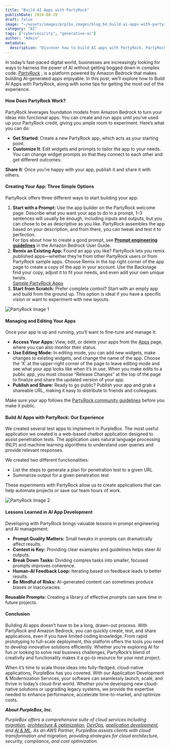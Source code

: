 ```yaml
---
title: "Build AI Apps with PartyRock"
publishDate: 2024-08-29
draft: false
image: "~/assets/images/prplbx_images/blog_64_build-ai-apps-with-partyrock/Build-AI-Apps-with-PartyRock-cover-image-1-2.svg"
category: "AI"
tags: ["cybersecurity", "generative-ai"]
author: "Admin"
metadata:
  description: "Discover how to build AI apps with PartyRock. PartyRock, powered by Amazon Bedrock, simplifies AI app development with its intuitive low-code/no-code platform, enabling anyone to create, customize, and share powerful AI-driven applications in just a few steps."
---
```


In today’s fast-paced digital world, businesses are increasingly looking for ways to harness the power of AI without getting bogged down in complex code. *[PartyRock](http://partyrock.aws)* , is a platform powered by Amazon Bedrock that makes building AI-generated apps enjoyable. In this post, we’ll explore how to Build AI Apps with PartyRock, along with some tips for getting the most out of the experience.

#### **How Does PartyRock Work?**

PartyRock leverages foundation models from Amazon Bedrock to turn your ideas into functional apps. You can create and run apps until you’ve used up your PartyRock credit, giving you ample room to experiment. Here’s what you can do:

* **Get Started**: Create a new PartyRock app, which acts as your starting point.
* **Customize It**: Edit widgets and prompts to tailor the app to your needs. You can change widget prompts so that they connect to each other and get different outcomes.

**Share It**: Once you’re happy with your app, publish it and share it with others.

#### **Creating Your App: Three Simple Options**

PartyRock offers three different ways to start building your app:

1. **Start with a Prompt:** Use the app builder on the PartyRock welcome page. Describe what you want your app to do in a prompt, 1–3 sentences will usually be enough, including inputs and outputs, but you can chose to be as descriptive as you like. PartyRock assembles the app based on your description, and from there, you can tweak and test it to perfection.  
   For tips about how to create a good prompt, see [**Prompt engineering guidelines**](https://docs.aws.amazon.com/bedrock/latest/userguide/prompt-engineering-guidelines.html) in the Amazon Bedrock User Guide.
2. **Remix an Existing App:** Found an app you like? PartyRock lets you remix published apps—whether they’re from other PartyRock users or from PartyRock sample apps. Choose Remix in the top right corner of the app page to create a copy of the app in your account. Use the Backstage find your copy, adjust it to fit your needs, and even add your own unique twists.  
   [Sample PartyRock Apps](https://partyrock.aws/#featured-apps)
3. **Start from Scratch:** Prefer complete control? Start with an empty app and build from the ground up. This option is ideal if you have a specific vision or want to experiment with new layouts.

<Image src={partyRockImage1} alt="PartyRock Image 1" class="mx-auto" />

#### **Managing and Editing Your Apps**

Once your app is up and running, you’ll want to fine-tune and manage it:

* **Access Your Apps:** View, edit, or delete your apps from the [Apps](https://partyrock.aws/apps) page, where you can also monitor their status.
* **Use Editing Mode:** In editing mode, you can add new widgets, make changes to existing widgets, and change the name of the app. Choose the ‘X’ at the upper-right corner of the page to leave editing mode and see what your app looks like when it’s in use. When you make edits to a public app, you must choose “Release Changes” at the top of the page to finalize and share the updated version of your app.
* **Publish and Share:** Ready to go public? Publish your app and grab a shareable URL, making it easy to distribute to friends and colleagues.

Make sure your app follows the [PartyRock community guidelines](https://partyrock.aws/community-guidelines) before you make it public.

#### **Build AI Apps with PartyRock: Our Experience**

We created several test apps to implement in PurpleBox. The most useful application we created is a web-based chatbot application designed to assist penetration tests. The application uses natural language processing (NLP) and machine learning algorithms to understand user queries and provide relevant responses.

We created two different functionalities:

* List the steps to generate a plan for penetration test to a given URL
* Summarize output for a given penetration test

These experiments with PartyRock allow us to create applications that can help automate projects or save our team hours of work.

<Image src={partyRockImage2} alt="PartyRock Image 2" class="mx-auto" />

#### **Lessons Learned in AI App Development**

Developing with PartyRock brings valuable lessons in prompt engineering and AI management:

* **Prompt Quality Matters:** Small tweaks in prompts can dramatically affect results.
* **Context is Key:** Providing clear examples and guidelines helps steer AI outputs.
* **Break Down Tasks:** Dividing complex tasks into smaller, focused prompts improves coherence.
* **Human-AI Feedback Loop:** Iterating based on feedback leads to better results.
* **Be Mindful of Risks:** AI-generated content can sometimes produce biases or inaccuracies.

**Reusable Prompts:** Creating a library of effective prompts can save time in future projects.

#### **Conclusion**

Building AI apps doesn’t have to be a long, drawn-out process. With PartyRock and Amazon Bedrock, you can quickly create, test, and share applications, even if you have limited coding knowledge. From rapid prototyping to full-scale deployment, this platform offers the tools you need to develop innovative solutions efficiently. Whether you’re exploring AI for fun or looking to solve real business challenges, PartyRock’s blend of creativity and functionality makes it a go-to resource for your next project.

When it’s time to scale those ideas into fully-fledged, cloud-native applications, PurpleBox has you covered. With our Application Development & Modernization Services, your software can seamlessly launch, scale, and thrive in today’s cloud-first world. Whether you’re developing new cloud-native solutions or upgrading legacy systems, we provide the expertise needed to enhance performance, accelerate time-to-market, and optimize costs.

***About PurpleBox, Inc.***

*PurpleBox offers a comprehensive suite of cloud services including [migration](https://www.prplbx.com/cloud/migration/), [architecture & optimization](https://www.prplbx.com/cloud/architecture/), [DevOps](https://www.prplbx.com/cloud/devops/), [application development](https://www.prplbx.com/cloud/application-development-modernization/), and [AI & ML](https://www.prplbx.com/cloud/application-development-modernization/). As an AWS Partner, PurpleBox assists clients with cloud transformation and migration, providing strategies for cloud architecture, security, compliance, and cost optimization.*